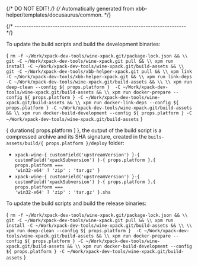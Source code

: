 {/* DO NOT EDIT! */}
{/* Automatically generated from xbb-helper/templates/docusaurus/common. */}




{/* ------------------------------------------------------------------------ */}

To update the build scripts and build the development binaries:

<CodeBlock language="sh"> {
`rm -f ~/Work/xpack-dev-tools/wine-xpack.git/package-lock.json && \\
git -C ~/Work/xpack-dev-tools/wine-xpack.git pull && \\
xpm run install -C ~/Work/xpack-dev-tools/wine-xpack.git/build-assets && \\
git -C ~/Work/xpack-dev-tools/xbb-helper-xpack.git pull && \\
xpm link -C ~/Work/xpack-dev-tools/xbb-helper-xpack.git && \\
xpm run link-deps -C ~/Work/xpack-dev-tools/wine-xpack.git/build-assets && \\
\\
xpm run deep-clean --config ${ props.platform }  -C ~/Work/xpack-dev-tools/wine-xpack.git/build-assets && \\
xpm run docker-prepare --config ${ props.platform } -C ~/Work/xpack-dev-tools/wine-xpack.git/build-assets && \\
xpm run docker-link-deps --config ${ props.platform } -C ~/Work/xpack-dev-tools/wine-xpack.git/build-assets && \\
xpm run docker-build-development --config ${ props.platform } -C ~/Work/xpack-dev-tools/wine-xpack.git/build-assets`
} </CodeBlock>

{ durations[ props.platform ] }, the output of the build script is a compressed
archive and its SHA signature, created in
the <code>buils-assets/build/{ props.platform }/deploy</code> folder:

* <code>xpack-wine-{ customField('upstreamVersion') }-{ customField('xpackSubversion') }-{ props.platform }.{ props.platform === 'win32-x64' ? 'zip' : 'tar.gz' }</code>
* <code>xpack-wine-{ customField('upstreamVersion') }-{ customField('xpackSubversion') }-{ props.platform }.{ props.platform === 'win32-x64' ? 'zip' : 'tar.gz' }.sha</code>

To update the build scripts and build the release binaries:

<CodeBlock language="sh"> {
`rm -f ~/Work/xpack-dev-tools/wine-xpack.git/package-lock.json && \\
git -C ~/Work/xpack-dev-tools/wine-xpack.git pull && \\
xpm run install -C ~/Work/xpack-dev-tools/wine-xpack.git/build-assets && \\
\\
xpm run deep-clean --config ${ props.platform }  -C ~/Work/xpack-dev-tools/wine-xpack.git/build-assets && \\
xpm run docker-prepare --config ${ props.platform } -C ~/Work/xpack-dev-tools/wine-xpack.git/build-assets && \\
xpm run docker-build-development --config ${ props.platform } -C ~/Work/xpack-dev-tools/wine-xpack.git/build-assets`
} </CodeBlock>
